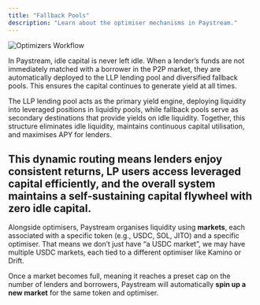 ```yaml
---
title: "Fallback Pools"
description: "Learn about the optimiser mechanisms in Paystream."
---
```


![Optimizers Workflow](./images/optimizers-workflow.png)

In Paystream, idle capital is never left idle. When a lender’s funds are not immediately matched with a borrower in the P2P market, they are automatically deployed to the LLP lending pool and diversified fallback pools. This ensures the capital continues to generate yield at all times.

The LLP lending pool acts as the primary yield engine, deploying liquidity into leveraged positions in liquidity pools, while fallback pools serve as secondary destinations that provide yields on idle liquidity. Together, this structure eliminates idle liquidity, maintains continuous capital utilisation, and maximises APY for lenders.

This dynamic routing means lenders enjoy consistent returns, LP users access leveraged capital efficiently, and the overall system maintains a self‑sustaining capital flywheel with zero idle capital.
---

Alongside optimisers, Paystream organises liquidity using **markets**, each associated with a specific token (e.g., USDC, SOL, JITO) and a specific optimiser. That means we don’t just have “a USDC market”, we may have multiple USDC markets, each tied to a different optimiser like Kamino or Drift.

Once a market becomes full, meaning it reaches a preset cap on the number of lenders and borrowers, Paystream will automatically **spin up a new market** for the same token and optimiser.  